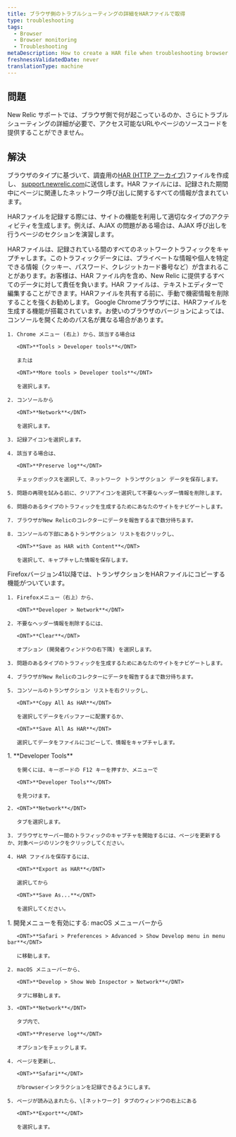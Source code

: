 ```yaml
---
title: ブラウザ側のトラブルシューティングの詳細をHARファイルで取得
type: troubleshooting
tags:
  - Browser
  - Browser monitoring
  - Troubleshooting
metaDescription: How to create a HAR file when troubleshooting browser.
freshnessValidatedDate: never
translationType: machine
---
```


## 問題

New Relic サポートでは、ブラウザ側で何が起こっているのか、さらにトラブルシューティングの詳細が必要で、アクセス可能なURLやページのソースコードを提供することができません。

## 解決

ブラウザのタイプに基づいて、調査用の[HAR (HTTP アーカイブ)](https://dvcs.w3.org/hg/webperf/raw-file/tip/specs/HAR/Overview.html)ファイルを作成し、 [support.newrelic.com](https://support.newrelic.com/)に送信します。HAR ファイルには、記録された期間中にページに関連したネットワーク呼び出しに関するすべての情報が含まれています。

HARファイルを記録する際には、サイトの機能を利用して適切なタイプのアクティビティを生成します。例えば、AJAX の問題がある場合は、AJAX 呼び出しを行うページのセクションを演習します。

<Callout variant="important">
  HARファイルは、記録されている間のすべてのネットワークトラフィックをキャプチャします。このトラフィックデータには、プライベートな情報や個人を特定できる情報（クッキー、パスワード、クレジットカード番号など）が含まれることがあります。お客様は、HAR ファイル内を含め、New Relic に提供するすべてのデータに対して責任を負います。HAR ファイルは、テキストエディターで編集することができます。HARファイルを共有する前に、手動で機密情報を削除することを強くお勧めします。
</Callout>

<CollapserGroup>
  <Collapser
    id="chrome"
    title="クローム"
  >
    Google Chromeブラウザには、HARファイルを生成する機能が搭載されています。お使いのブラウザのバージョンによっては、コンソールを開くためのパス名が異なる場合があります。

    1. Chrome メニュー (右上) から、該当する場合は

       <DNT>**Tools > Developer tools**</DNT>

       または

       <DNT>**More tools > Developer tools**</DNT>

       を選択します。

    2. コンソールから

       <DNT>**Network**</DNT>

       を選択します。

    3. 記録アイコンを選択します。

    4. 該当する場合は、

       <DNT>**Preserve log**</DNT>

       チェックボックスを選択して、ネットワーク トランザクション データを保存します。

    5. 問題の再現を試みる前に、クリアアイコンを選択して不要なヘッダー情報を削除します。

    6. 問題のあるタイプのトラフィックを生成するためにあなたのサイトをナビゲートします。

    7. ブラウザがNew Relicのコレクターにデータを報告するまで数分待ちます。

    8. コンソールの下部にあるトランザクション リストを右クリックし、

       <DNT>**Save as HAR with Content**</DNT>

       を選択して、キャプチャした情報を保存します。
  </Collapser>

  <Collapser title="Firefoxバージョン41.x以上">
    Firefoxバージョン41以降では、トランザクションをHARファイルにコピーする機能がついています。

    1. Firefoxメニュー（右上）から、

       <DNT>**Developer > Network**</DNT>

    2. 不要なヘッダー情報を削除するには、

       <DNT>**Clear**</DNT>

       オプション (開発者ウィンドウの右下隅) を選択します。

    3. 問題のあるタイプのトラフィックを生成するためにあなたのサイトをナビゲートします。

    4. ブラウザがNew Relicのコレクターにデータを報告するまで数分待ちます。

    5. コンソールのトランザクション リストを右クリックし、

       <DNT>**Copy All As HAR**</DNT>

       を選択してデータをバッファーに配置するか、

       <DNT>**Save All As HAR**</DNT>

       選択してデータをファイルにコピーして、情報をキャプチャします。
  </Collapser>

  <Collapser title="マイクロソフト・エッジ">
    1. <DNT>**Developer Tools**</DNT>

       を開くには、キーボードの F12 キーを押すか、メニューで

       <DNT>**Developer Tools**</DNT>

       を見つけます。

    2. <DNT>**Network**</DNT>

       タブを選択します。

    3. ブラウザとサーバー間のトラフィックのキャプチャを開始するには、ページを更新するか、対象ページのリンクをクリックしてください。

    4. HAR ファイルを保存するには、

       <DNT>**Export as HAR**</DNT>

       選択してから

       <DNT>**Save As...**</DNT>

       を選択してください。
  </Collapser>

  <Collapser title="Apple Safari">
    1. 開発メニューを有効にする: macOS メニューバーから

       <DNT>**Safari > Preferences > Advanced > Show Develop menu in menu bar**</DNT>

       に移動します。

    2. macOS メニューバーから、

       <DNT>**Develop > Show Web Inspector > Network**</DNT>

       タブに移動します。

    3. <DNT>**Network**</DNT>

       タブ内で、

       <DNT>**Preserve log**</DNT>

       オプションをチェックします。

    4. ページを更新し、

       <DNT>**Safari**</DNT>

       がbrowserインタラクションを記録できるようにします。

    5. ページが読み込まれたら、\[ネットワーク] タブのウィンドウの右上にある

       <DNT>**Export**</DNT>

       を選択します。
  </Collapser>
</CollapserGroup>